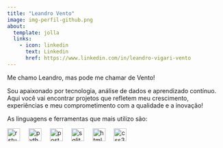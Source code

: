 ---
title: "Leandro Vento"
image: img-perfil-github.png
about: 
  template: jolla
  links: 
    - icon: linkedin
      text: Linkedin
      href: https://www.linkedin.com/in/leandro-vigari-vento
---

Me chamo Leandro, mas pode me chamar de Vento!

Sou apaixonado por tecnologia, análise de dados e aprendizado contínuo. Aqui você vai encontrar projetos que refletem meu crescimento, experiências e meu comprometimento com a qualidade e a inovação!

As linguagens e ferramentas que mais utilizo são:

<img src="https://cdn.jsdelivr.net/gh/devicons/devicon/icons/rstudio/rstudio-original.svg" height="30" alt="rstudio logo"  />
<img width="12" />
<img src="https://cdn.jsdelivr.net/gh/devicons/devicon/icons/python/python-original.svg" height="30" alt="python logo"  />
<img width="12" />
<img src="https://cdn.jsdelivr.net/gh/devicons/devicon/icons/postgresql/postgresql-original.svg" height="30" alt="postgresql logo"  />
<img width="12" />
<img src="https://cdn.jsdelivr.net/gh/devicons/devicon/icons/sqlite/sqlite-original.svg" height="30" alt="sqlite logo"  />
<img width="12" />
<img src="https://cdn.jsdelivr.net/gh/devicons/devicon/icons/html5/html5-original.svg" height="30" alt="html5 logo"  />
<img width="12" />
<img src="https://cdn.jsdelivr.net/gh/devicons/devicon/icons/css3/css3-original.svg" height="30" alt="css3 logo"  />
